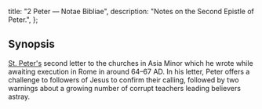   title: "2 Peter — Notae Bibliae",
  description: "Notes on the Second Epistle of Peter.",
};

<Initial text="Second Peter"/>

## Synopsis

[St. Peter's](/people/saints/peter) second letter to the churches in Asia Minor which he wrote while awaiting execution in Rome in around 64–67 AD. In his letter, Peter offers a challenge to followers of Jesus to confirm their calling, followed by two warnings about a growing number of corrupt teachers leading believers astray.
